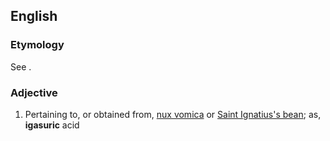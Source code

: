 ==English==

===Etymology===
See {{term|igasurine}}.

===Adjective===
{{en-adj|-}}

# {{chemistry}} Pertaining to, or obtained from, [[nux vomica]] or [[Saint Ignatius's bean]]; as, '''igasuric''' acid